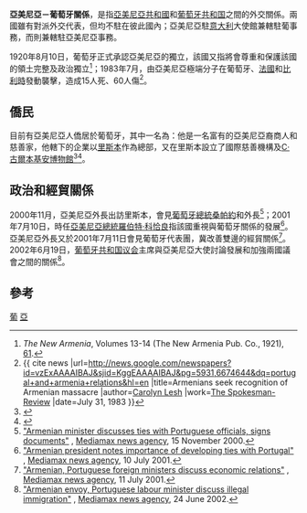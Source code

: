{{Infobox bilateral relations|亞美尼亞－葡萄牙|Armenia|Portugal|mission1=亞美尼亞駐義大利大使館（兼轄）|mission2={{Link-ru|葡萄牙駐俄羅斯大使館|Посольство Португалии в России}}（兼轄）}}
'''亞美尼亞－葡萄牙關係'''，是指[[亞美尼亞共和國|亞美尼亞共和國]]和[[葡萄牙共和国|葡萄牙共和国]]之間的外交關係。兩國雖有對派外交代表，但均不駐在彼此國內；亞美尼亞駐[[意大利|意大利]]大使館兼轄駐葡事務，而{{Link-ru|葡萄牙駐俄羅斯大使館|Посольство Португалии в России}}則兼轄駐亞美尼亞事務。

1920年8月10日，葡萄牙正式承認亞美尼亞的獨立，該國又指將會尊重和保護該國的領土完整及政治獨立<ref>''The New Armenia'', Volumes 13-14 (The New Armenia Pub. Co., 1921), [http://books.google.com/books?id=KnPnAAAAMAAJ&pg=PA129&dq=Portugal+recognized+Armenia&lr=&cd=3#v=onepage&q=Portugal%20recognized%20Armenia&f=false 61].</ref>；1983年7月，由亞美尼亞極端分子在葡萄牙、[[法國|法國]]和[[比利時|比利時]]發動襲擊，造成15人死、60人傷<ref>{{ cite news |url=http://news.google.com/newspapers?id=vzExAAAAIBAJ&sjid=KggEAAAAIBAJ&pg=5931,6674644&dq=portugal+and+armenia+relations&hl=en |title=Armenians seek recognition of Armenian massacre |author=[[Carolyn_Lesh|Carolyn Lesh]] |work=[[The_Spokesman-Review|The Spokesman-Review]] |date=July 31, 1983 }}</ref>。

== 僑民 ==
目前有亞美尼亞人僑居於葡萄牙，其中一名為{{link-en|C·古爾本基安|Calouste Gulbenkian}}：他是一名富有的亞美尼亞裔商人和慈善家，他轄下的企業以[[里斯本|里斯本]]作為總部，又在里斯本設立了國際慈善機構{{link-en|C·古爾本基安基金會|Calouste Gulbenkian Foundation}}及[[C·古爾本基安博物館|C·古爾本基安博物館]]<ref>{{cite news |first= |last= |authorlink= |coauthors= |title=Calouste Gulbenkian Dies at 86. One of the Richest Men in the World. Oil Financier, Art Collector Lived in Obscurity, Drove in Rented Automobile. |url=http://select.nytimes.com/gst/abstract.html?res=F60610FD3B5E107B93C3AB178CD85F418585F9 |quote= |work=[[New_York_Times|New York Times]] |date=July 21, 1955 |accessdate=2009-05-07 |archive-date=2013-05-10 |archive-url=https://web.archive.org/web/20130510235506/http://select.nytimes.com/gst/abstract.html?res=F60610FD3B5E107B93C3AB178CD85F418585F9 }}</ref><ref>{{cite news |first= |last= |authorlink= |coauthors= |title=Solid Gold Scrooge |url=http://www.time.com/time/magazine/article/0,9171,810402,00.html |quote=Gulbenkian was an Armenian, but he did not rise from rugs to riches. His father, Sarkis, was a prosperous kerosene importer in suburban Constantinople ... |work=[[Time_magazine|Time magazine]] |date=July 23, 1958 |accessdate=2009-05-07 |archive-date=2009-12-05 |archive-url=https://web.archive.org/web/20091205202902/http://www.time.com/time/magazine/article/0,9171,810402,00.html }}</ref>。

== 政治和經貿關係 ==
2000年11月，亞美尼亞外長出訪里斯本，會見[[葡萄牙總統|葡萄牙總統]][[桑帕約|桑帕約]]和外長<ref>[http://nl.newsbank.com/nl-search/we/Archives?p_product=NewsLibrary&p_multi=BBAB&d_place=BBAB&p_theme=newslibrary2&p_action=search&p_maxdocs=200&p_topdoc=1&p_text_direct-0=0F97DF9D290DC13A&p_field_direct-0=document_id&p_perpage=10&p_sort=YMD_date:D&s_trackval=GooglePM "Armenian minister discusses ties with Portuguese officials, signs documents"] {{Wayback|url=http://nl.newsbank.com/nl-search/we/Archives?p_product=NewsLibrary&p_multi=BBAB&d_place=BBAB&p_theme=newslibrary2&p_action=search&p_maxdocs=200&p_topdoc=1&p_text_direct-0=0F97DF9D290DC13A&p_field_direct-0=document_id&p_perpage=10&p_sort=YMD_date:D&s_trackval=GooglePM |date=20190513062455 }}, [[Mediamax_news_agency|Mediamax news agency]], 15 November 2000.</ref>；2001年7月10日，時任[[亞美尼亞總統|亞美尼亞總統]][[羅伯特·科恰良|羅伯特·科恰良]]指該國重視與葡萄牙關係的發展<ref>[http://nl.newsbank.com/nl-search/we/Archives?p_product=NewsLibrary&p_multi=BBAB&d_place=BBAB&p_theme=newslibrary2&p_action=search&p_maxdocs=200&p_topdoc=1&p_text_direct-0=0F97A3064F3E6B69&p_field_direct-0=document_id&p_perpage=10&p_sort=YMD_date:D&s_trackval=GooglePM "Armenian president notes importance of developing ties with Portugal"] {{Wayback|url=http://nl.newsbank.com/nl-search/we/Archives?p_product=NewsLibrary&p_multi=BBAB&d_place=BBAB&p_theme=newslibrary2&p_action=search&p_maxdocs=200&p_topdoc=1&p_text_direct-0=0F97A3064F3E6B69&p_field_direct-0=document_id&p_perpage=10&p_sort=YMD_date:D&s_trackval=GooglePM |date=20190513044245 }}, [[Mediamax_news_agency|Mediamax news agency]], 10 July 2001.</ref>。亞美尼亞外長又於2001年7月11日會見葡萄牙代表團，冀改善雙邊的經貿關係<ref>[http://nl.newsbank.com/nl-search/we/Archives?p_product=NewsLibrary&p_multi=BBAB&d_place=BBAB&p_theme=newslibrary2&p_action=search&p_maxdocs=200&p_topdoc=1&p_text_direct-0=0F97A30BE334C308&p_field_direct-0=document_id&p_perpage=10&p_sort=YMD_date:D&s_trackval=GooglePM "Armenian, Portuguese foreign ministers discuss economic relations"] {{Wayback|url=http://nl.newsbank.com/nl-search/we/Archives?p_product=NewsLibrary&p_multi=BBAB&d_place=BBAB&p_theme=newslibrary2&p_action=search&p_maxdocs=200&p_topdoc=1&p_text_direct-0=0F97A30BE334C308&p_field_direct-0=document_id&p_perpage=10&p_sort=YMD_date:D&s_trackval=GooglePM |date=20190513042704 }}, [[Mediamax_news_agency|Mediamax news agency]], 11 July 2001.</ref>。2002年6月19日，[[葡萄牙共和国议会|葡萄牙共和国议会]]主席{{link-en|若昂·博斯科·莫塔·阿馬拉爾|Mota Amaral}}與亞美尼亞大使討論發展和加強兩國議會之間的關係<ref>[http://nl.newsbank.com/nl-search/we/Archives?p_product=NewsLibrary&p_multi=BBAB&d_place=BBAB&p_theme=newslibrary2&p_action=search&p_maxdocs=200&p_topdoc=1&p_text_direct-0=0F978571D4F29AA7&p_field_direct-0=document_id&p_perpage=10&p_sort=YMD_date:D&s_trackval=GooglePM "Armenian envoy, Portuguese labour minister discuss illegal immigration"] {{Wayback|url=http://nl.newsbank.com/nl-search/we/Archives?p_product=NewsLibrary&p_multi=BBAB&d_place=BBAB&p_theme=newslibrary2&p_action=search&p_maxdocs=200&p_topdoc=1&p_text_direct-0=0F978571D4F29AA7&p_field_direct-0=document_id&p_perpage=10&p_sort=YMD_date:D&s_trackval=GooglePM |date=20190513071722 }}, [[Mediamax_news_agency|Mediamax news agency]], 24 June 2002.</ref>。

== 參考 ==
{{reflist}}
{{亞美尼亞外交}}
{{葡萄牙外交}}
[[Category:亞美尼亞雙邊關係|葡]]
[[Category:葡萄牙雙邊關係|亞]]